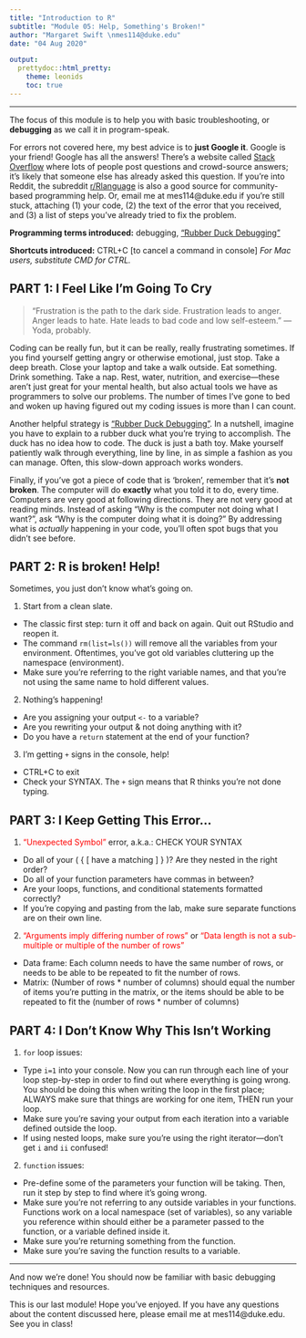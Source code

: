 ```yaml
---
title: "Introduction to R"
subtitle: "Module 05: Help, Something's Broken!"
author: "Margaret Swift \nmes114@duke.edu"
date: "04 Aug 2020"

output:
  prettydoc::html_pretty:
    theme: leonids
    toc: true
---
```

<base target="_blank"/>

***

The focus of this module is to help you with basic troubleshooting, or **debugging** as we call it in program-speak. 

For errors not covered here, my best advice is to **just Google it**. Google is your friend! Google has all the answers! There's a website called [Stack Overflow](https://stackoverflow.com) where lots of people post questions and crowd-source answers; it's likely that someone else has already asked this question. If you're into Reddit, the subreddit [r/Rlanguage](https://reddit.com/r/RLanguage) is also a good source for community-based programming help. Or, email me at mes114@duke.edu if you're still stuck, attaching (1) your code, (2) the text of the error that you received, and (3) a list of steps you've already tried to fix the problem.

**Programming terms introduced:** debugging, ["Rubber Duck Debugging"](https://en.wikipedia.org/wiki/Rubber_duck_debugging)


**Shortcuts introduced:** CTRL+C [to cancel a command in console]
*For Mac users, substitute CMD for CTRL.*

## PART 1: I Feel Like I'm Going To Cry
> "Frustration is the path to the dark side. Frustration leads to anger. Anger leads to hate. Hate leads to bad code and low self-esteem." --- Yoda, probably.

Coding can be really fun, but it can be really, really frustrating sometimes. If you find yourself getting angry or otherwise emotional, just stop. Take a deep breath. Close your laptop and take a walk outside. Eat something. Drink something. Take a nap. Rest, water, nutrition, and exercise---these aren't just great for your mental health, but also actual tools we have as programmers to solve our problems. The number of times I've gone to bed and woken up having figured out my coding issues is more than I can count.

Another helpful strategy is ["Rubber Duck Debugging"](https://en.wikipedia.org/wiki/Rubber_duck_debugging). In a nutshell, imagine you have to explain to a rubber duck what you're trying to accomplish. The duck has no idea how to code. The duck is just a bath toy. Make yourself patiently walk through everything, line by line, in as simple a fashion as you can manage. Often, this slow-down approach works wonders.

Finally, if you've got a piece of code that is 'broken', remember that it's **not broken**. The computer will do **exactly** what you told it to do, every time. Computers are very good at following directions. They are not very good at reading minds. Instead of asking "Why is the computer not doing what I want?", ask "Why is the computer doing what it is doing?" By addressing what is *actually* happening in your code, you'll often spot bugs that you didn't see before.


## PART 2: R is broken! Help!

Sometimes, you just don't know what's going on. 

1. Start from a clean slate.
  + The classic first step: turn it off and back on again. Quit out RStudio and reopen it.
  + The command `rm(list=ls())` will remove all the variables from your environment. Oftentimes, you’ve got old variables cluttering up the namespace (environment).
  + Make sure you’re referring to the right variable names, and that you’re not using the same name to hold different values. 

2.	Nothing’s happening!
  + Are you assigning your output `<-` to a variable?
  + Are you rewriting your output & not doing anything with it?
  + Do you have a `return` statement at the end of your function?
  
  3.	I’m getting `+` signs in the console, help!
  + CTRL+C to exit
  + Check your SYNTAX. The `+` sign means that R thinks you’re not done typing.


## PART 3: I Keep Getting This Error...
1.	<span style="color:red">"Unexpected Symbol"</span> error, a.k.a.: CHECK YOUR SYNTAX
  + Do all of your ( { [ have a matching ] } )? Are they nested in the right order?
  + Do all of your function parameters have commas in between?
  + Are your loops, functions, and conditional statements formatted correctly?
  + If you’re copying and pasting from the lab, make sure separate functions are on their own line.
  
2.	<span style="color:red">"Arguments imply differing number of rows"</span> or <span style="color:red">"Data length is not a sub-multiple or multiple of the number of rows"</span>
  + Data frame: Each column needs to have the same number of rows, or needs to be able to be repeated to fit the number of rows.
  + Matrix: (Number of rows * number of columns) should equal the number of items you’re putting in the matrix, or the items should be able to be repeated to fit the (number of rows * number of columns)
  

## PART 4: I Don't Know Why This Isn't Working
1.	`for` loop issues:
  + Type `i=1` into your console. Now you can run through each line of your loop step-by-step in order to find out where everything is going wrong. You should be doing this when writing the loop in the first place; ALWAYS make sure that things are working for one item, THEN run your loop.
  + Make sure you’re saving your output from each iteration into a variable defined outside the loop.
  + If using nested loops, make sure you’re using the right iterator—don’t get `i` and `ii` confused!

2.	`function` issues:
  + Pre-define some of the parameters your function will be taking. Then, run it step by step to find where it’s going wrong. 
  + Make sure you’re not referring to any outside variables in your functions. Functions work on a local namespace (set of variables), so any variable you reference within should either be a parameter passed to the function, or a variable defined inside it.
  + Make sure you’re returning something from the function.
  + Make sure you’re saving the function results to a variable.

***
And now we're done! You should now be familiar with basic debugging techniques and resources.

This is our last module! Hope you've enjoyed. If you have any questions about the content discussed here, please email me at mes114@duke.edu. See you in class!
